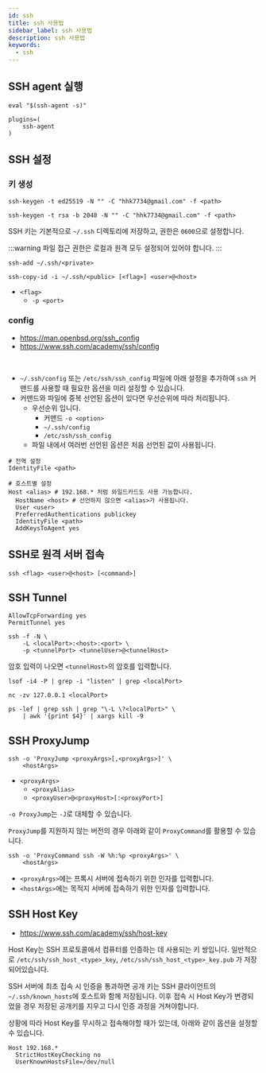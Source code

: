```yaml
---
id: ssh
title: ssh 사용법
sidebar_label: ssh 사용법
description: ssh 사용법
keywords:
  - ssh
---
```


## SSH agent 실행

```shell
eval "$(ssh-agent -s)"
```

```shell title=".zshrc"
plugins=(
    ssh-agent
)
```

## SSH 설정

### 키 생성

```shell
ssh-keygen -t ed25519 -N "" -C "hhk7734@gmail.com" -f <path>
```

```shell
ssh-keygen -t rsa -b 2048 -N "" -C "hhk7734@gmail.com" -f <path>
```

SSH 키는 기본적으로 `~/.ssh` 디렉토리에 저장하고, 권한은 `0600`으로 설정합니다.

:::warning
파일 접근 권한은 로컬과 원격 모두 설정되어 있어야 합니다.
:::

```shell
ssh-add ~/.ssh/<private>
```

```shell
ssh-copy-id -i ~/.ssh/<public> [<flag>] <user>@<host>
```

- `<flag>`
  - `-p <port>`

### config

- https://man.openbsd.org/ssh_config
- https://www.ssh.com/academy/ssh/config

<br />

- `~/.ssh/config` 또는 `/etc/ssh/ssh_config` 파일에 아래 설정을 추가하여 `ssh` 커맨드를 사용할 때 필요한 옵션을 미리 설정할 수 있습니다.
- 커맨드와 파일에 중복 선언된 옵션이 있다면 우선순위에 따라 처리됩니다.
  - 우선순위 입니다.
    - 커맨드 `-o <option>`
    - `~/.ssh/config`
    - `/etc/ssh/ssh_config`
  - 파일 내에서 여러번 선언된 옵션은 처음 선언된 값이 사용됩니다.

```shell
# 전역 설정
IdentityFile <path>

# 호스트별 설정
Host <alias> # 192.168.* 처럼 와일드카드도 사용 가능합니다.
  HostName <host> # 선언하지 않으면 <alias>가 사용됩니다.
  User <user>
  PreferredAuthentications publickey
  IdentityFile <path>
  AddKeysToAgent yes
```

## SSH로 원격 서버 접속

```shell
ssh <flag> <user>@<host> [<command>]
```

## SSH Tunnel

```shell title="/etc/ssh/sshd_config"
AllowTcpForwarding yes
PermitTunnel yes
```

```shell
ssh -f -N \
    -L <localPort>:<host>:<port> \
    -p <tunnelPort> <tunnelUser>@<tunnelHost>
```

암호 입력이 나오면 `<tunnelHost>`의 암호를 입력합니다.

```shell
lsof -i4 -P | grep -i "listen" | grep <localPort>
```

```shell
nc -zv 127.0.0.1 <localPort>
```

```shell
ps -lef | grep ssh | grep "\-L \?<localPort>" \
    | awk '{print $4}' | xargs kill -9
```

## SSH ProxyJump

```shell
ssh -o 'ProxyJump <proxyArgs>[,<proxyArgs>]' \
    <hostArgs>
```

- `<proxyArgs>`
  - `<proxyAlias>`
  - `<proxyUser>@<proxyHost>[:<proxyPort>]`

`-o ProxyJump`는 `-J`로 대체할 수 있습니다.

`ProxyJump`를 지원하지 않는 버전의 경우 아래와 같이 `ProxyCommand`를 활용할 수 있습니다.

```shell
ssh -o 'ProxyCommand ssh -W %h:%p <proxyArgs>' \
    <hostArgs>
```

- `<proxyArgs>`에는 프록시 서버에 접속하기 위한 인자를 입력합니다.
- `<hostArgs>`에는 목적지 서버에 접속하기 위한 인자를 입력합니다.

## SSH Host Key

- https://www.ssh.com/academy/ssh/host-key

Host Key는 SSH 프로토콜에서 컴퓨터를 인증하는 데 사용되는 키 쌍입니다. 일반적으로 `/etc/ssh/ssh_host_<type>_key`, `/etc/ssh/ssh_host_<type>_key.pub` 가 저장되어있습니다.

SSH 서버에 최초 접속 시 인증을 통과하면 공개 키는 SSH 클라이언트의 `~/.ssh/known_hosts`에 호스트와 함께 저장됩니다. 이후 접속 시 Host Key가 변경되었을 경우 저장된 공개키를 지우고 다시 인증 과정을 거쳐야합니다.

상황에 따라 Host Key를 무시하고 접속해야할 때가 있는데, 아래와 같이 옵션을 설정할 수 있습니다.

```shell
Host 192.168.*
  StrictHostKeyChecking no
  UserKnownHostsFile=/dev/null
```
